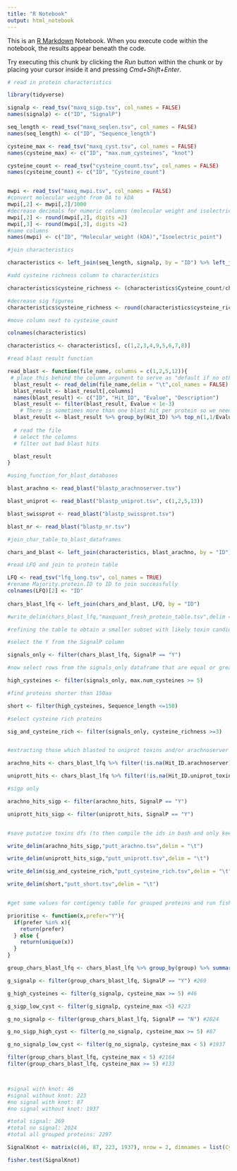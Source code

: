 ```yaml
---
title: "R Notebook"
output: html_notebook
---
```


This is an [R Markdown](http://rmarkdown.rstudio.com) Notebook. When you execute code within the notebook, the results appear beneath the code. 

Try executing this chunk by clicking the *Run* button within the chunk or by placing your cursor inside it and pressing *Cmd+Shift+Enter*. 

```r

# read in protein characteristics

library(tidyverse)

signalp <- read_tsv("maxq_sigp.tsv", col_names = FALSE)
names(signalp) <- c("ID", "SignalP")

seq_length <- read_tsv("maxq_seqlen.tsv", col_names = FALSE)
names(seq_length) <- c("ID", "Sequence_length")

cysteine_max <- read_tsv("maxq_cyst.tsv", col_names = FALSE)
names(cysteine_max) <- c("ID", "max.num_cysteines", "knot")

cysteine_count <- read_tsv("cysteine_count.tsv", col_names = FALSE)
names(cysteine_count) <- c("ID", "Cysteine_count")


mwpi <- read_tsv("maxq_mwpi.tsv", col_names = FALSE)
#convert molecular weight from DA to kDA
mwpi[,2] <- mwpi[,2]/1000
#decrease decimals for numeric columns (molecular weight and isolectric point)
mwpi[,2] <- round(mwpi[,2], digits =2)
mwpi[,3] <- round(mwpi[,3], digits =2)
#name columns
names(mwpi) <- c("ID", "Molecular_weight (kDA)","Isoelectric_point")

```

```r

#join characteristics

characteristics <- left_join(seq_length, signalp, by = "ID") %>% left_join(cysteine_count, by = "ID") %>% left_join(cysteine_max, by = "ID") %>% left_join(mwpi, by = "ID")

#add cysteine richness column to characteristics

characteristics$cysteine_richness <- (characteristics$Cysteine_count/characteristics$Sequence_length) * 100

#decrease sig figures
characteristics$cysteine_richness <- round(characteristics$cysteine_richness, digits =2)

#move column next to cysteine_count

colnames(characteristics)

characteristics <- characteristics[, c(1,2,3,4,9,5,6,7,8)]
```

```r
#read blast result function

read_blast <- function(file_name, columns = c(1,2,5,12)){
 # place this behind the column argument to serve as "default if no other columns are given: c(1,2,5,12) 
  blast_result <- read_delim(file_name,delim = "\t",col_names = FALSE)
  blast_result <- blast_result[,columns]
  names(blast_result) <- c("ID", "Hit_ID", "Evalue", "Description")
  blast_result <- filter(blast_result, Evalue < 1e-3)
    # There is sometimes more than one blast hit per protein so we need to pick the best E value for each
  blast_result <- blast_result %>% group_by(Hit_ID) %>% top_n(1,1/Evalue)
  
  # read the file
  # select the columns
  # filter out bad blast hits

  blast_result
}
```

```r
#using_function_for_blast_databases

blast_arachno <- read_blast("blastp_arachnoserver.tsv")

blast_uniprot <- read_blast("blastp_uniprot.tsv", c(1,2,5,13))

blast_swissprot <- read_blast("blastp_swissprot.tsv")

blast_nr <- read_blast("blastp_nr.tsv")
```

```r

#join_char_table_to_blast_dataframes

chars_and_blast <- left_join(characteristics, blast_arachno, by = "ID") %>% left_join(blast_uniprot, by = "ID", suffix = c(".arachnoserver",".uniprot_toxins")) %>% left_join(blast_swissprot, by ="ID") %>% left_join(blast_nr, by = "ID" , suffix = c(".swissprot",".nr"))

```

```r
#read LFQ and join to protein table

LFQ <- read_tsv("lfq_long.tsv", col_names = TRUE)
#rename Majority.protein.ID to ID to join successfully
colnames(LFQ)[2] <- "ID"
         
chars_blast_lfq <- left_join(chars_and_blast, LFQ, by = "ID")

```

```r
#write_delim(chars_blast_lfq,"maxquant_fresh_protein_table.tsv",delim = "\t")
```


```r
#refining the table to obtain a smaller subset with likely toxin candidates

#select the Y from the SignalP column 

signals_only <- filter(chars_blast_lfq, SignalP == "Y")

#now select rows from the signals_only dataframe that are equal or greater than 5 in cysteine density

high_cysteines <- filter(signals_only, max.num_cysteines >= 5)

#find proteins shorter than 150aa

short <- filter(high_cysteines, Sequence_length <=150)

#select cysteine rich proteins

sig_and_cysteine_rich <- filter(signals_only, cysteine_richness >=3)



```

```r
#extracting those which blasted to uniprot toxins and/or arachnoserver

arachno_hits <- chars_blast_lfq %>% filter(!is.na(Hit_ID.arachnoserver))

uniprott_hits <- chars_blast_lfq %>% filter(!is.na(Hit_ID.uniprot_toxins))

#sigp only

arachno_hits_sigp <- filter(arachno_hits, SignalP == "Y")

uniprott_hits_sigp <- filter(uniprott_hits, SignalP == "Y")



```

```r

#save putative toxins dfs (to then compile the ids in bash and only keep unique ones)

write_delim(arachno_hits_sigp,"putt_arachno.tsv",delim = "\t")

write_delim(uniprott_hits_sigp,"putt_uniprott.tsv",delim = "\t")

write_delim(sig_and_cysteine_rich,"putt_cysteine_rich.tsv",delim = "\t")

write_delim(short,"putt_short.tsv",delim = "\t")



```

```r

#get some values for contigency table for grouped proteins and run fishers exact test on it

prioritise <- function(x,prefer="Y"){
  if(prefer %in% x){
    return(prefer)
  } else {
    return(unique(x))
  }
}

group_chars_blast_lfq <- chars_blast_lfq %>% group_by(group) %>% summarise(SignalP=prioritise(SignalP),cysteine_max=mean(max.num_cysteines))

g_signalp <- filter(group_chars_blast_lfq, SignalP == "Y") #269

g_high_cysteines <- filter(g_signalp, cysteine_max >= 5) #46

g_sigp_low_cyst <- filter(g_signalp, cysteine_max <5) #223

g_no_signalp <- filter(group_chars_blast_lfq, SignalP == "N") #2024

g_no_sigp_high_cyst <- filter(g_no_signalp, cysteine_max >= 5) #87

g_no_signalp_low_cyst <- filter(g_no_signalp, cysteine_max < 5) #1937

filter(group_chars_blast_lfq, cysteine_max < 5) #2164
filter(group_chars_blast_lfq, cysteine_max >= 5) #133



#signal with knot: 46
#signal without knot: 223
#no signal with knot: 87
#no signal without knot: 1937

#total signal: 269
#total no signal: 2024
#total all grouped proteins: 2297

SignalKnot <- matrix(c(46, 87, 223, 1937), nrow = 2, dimnames = list(Cysteine = c("Knot", "NoKnot"), Signal = c("Signal", "NoSignal")))

fisher.test(SignalKnot)

```







